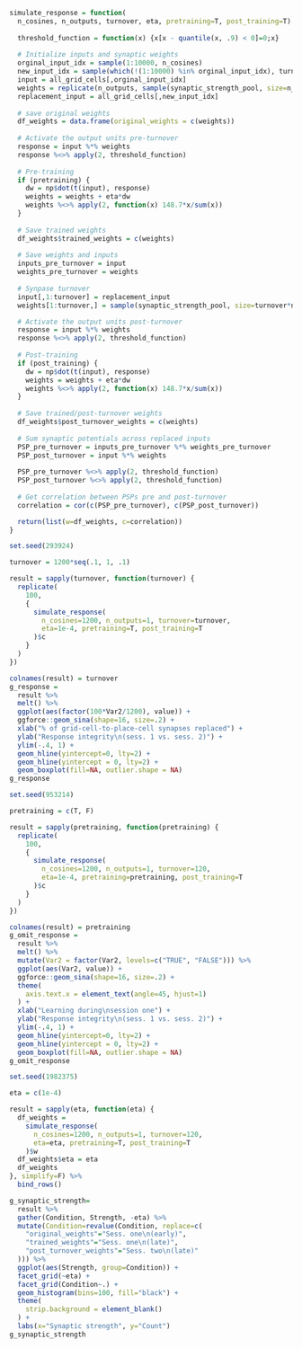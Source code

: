 ```r
simulate_response = function(
  n_cosines, n_outputs, turnover, eta, pretraining=T, post_training=T) {
  
  threshold_function = function(x) {x[x - quantile(x, .9) < 0]=0;x}
  
  # Initialize inputs and synaptic weights
  orginal_input_idx = sample(1:10000, n_cosines)
  new_input_idx = sample(which(!(1:10000) %in% orginal_input_idx), turnover)
  input = all_grid_cells[,orginal_input_idx]
  weights = replicate(n_outputs, sample(synaptic_strength_pool, size=n_cosines, replace=T))
  replacement_input = all_grid_cells[,new_input_idx]
  
  # save original weights
  df_weights = data.frame(original_weights = c(weights))
  
  # Activate the output units pre-turnover
  response = input %*% weights
  response %<>% apply(2, threshold_function)
  
  # Pre-training
  if (pretraining) {
    dw = np$dot(t(input), response)
    weights = weights + eta*dw
    weights %<>% apply(2, function(x) 148.7*x/sum(x))
  }
  
  # Save trained weights
  df_weights$trained_weights = c(weights)
  
  # Save weights and inputs
  inputs_pre_turnover = input
  weights_pre_turnover = weights
  
  # Synpase turnover
  input[,1:turnover] = replacement_input
  weights[1:turnover,] = sample(synaptic_strength_pool, size=turnover*n_outputs, replace=T)

  # Activate the output units post-turnover
  response = input %*% weights
  response %<>% apply(2, threshold_function)
  
  # Post-training
  if (post_training) {
    dw = np$dot(t(input), response)
    weights = weights + eta*dw
    weights %<>% apply(2, function(x) 148.7*x/sum(x))
  }
  
  # Save trained/post-turnover weights
  df_weights$post_turnover_weights = c(weights)
  
  # Sum synaptic potentials across replaced inputs
  PSP_pre_turnover = inputs_pre_turnover %*% weights_pre_turnover
  PSP_post_turnover = input %*% weights
  
  PSP_pre_turnover %<>% apply(2, threshold_function)
  PSP_post_turnover %<>% apply(2, threshold_function)
  
  # Get correlation between PSPs pre and post-turnover
  correlation = cor(c(PSP_pre_turnover), c(PSP_post_turnover))

  return(list(w=df_weights, c=correlation))
}
```

```r
set.seed(293924)

turnover = 1200*seq(.1, 1, .1)

result = sapply(turnover, function(turnover) {
  replicate(
    100, 
    {
      simulate_response(
        n_cosines=1200, n_outputs=1, turnover=turnover, 
        eta=1e-4, pretraining=T, post_training=T
      )$c
    }
  )
})

colnames(result) = turnover
g_response =
  result %>%
  melt() %>%
  ggplot(aes(factor(100*Var2/1200), value)) +
  ggforce::geom_sina(shape=16, size=.2) +
  xlab("% of grid-cell-to-place-cell synapses replaced") +
  ylab("Response integrity\n(sess. 1 vs. sess. 2)") +
  ylim(-.4, 1) +
  geom_hline(yintercept=0, lty=2) +
  geom_hline(yintercept = 0, lty=2) +
  geom_boxplot(fill=NA, outlier.shape = NA)
g_response
```

```r
set.seed(953214)

pretraining = c(T, F)

result = sapply(pretraining, function(pretraining) {
  replicate(
    100, 
    {
      simulate_response(
        n_cosines=1200, n_outputs=1, turnover=120, 
        eta=1e-4, pretraining=pretraining, post_training=T
      )$c
    }
  )
})

colnames(result) = pretraining
g_omit_response =
  result %>%
  melt() %>%
  mutate(Var2 = factor(Var2, levels=c("TRUE", "FALSE"))) %>%
  ggplot(aes(Var2, value)) +
  ggforce::geom_sina(shape=16, size=.2) +
  theme(
    axis.text.x = element_text(angle=45, hjust=1)
  ) +
  xlab("Learning during\nsession one") +
  ylab("Response integrity\n(sess. 1 vs. sess. 2)") +
  ylim(-.4, 1) +
  geom_hline(yintercept=0, lty=2) +
  geom_hline(yintercept = 0, lty=2) +
  geom_boxplot(fill=NA, outlier.shape = NA)
g_omit_response
```

```r
set.seed(1982375)

eta = c(1e-4)

result = sapply(eta, function(eta) {
  df_weights =
    simulate_response(
      n_cosines=1200, n_outputs=1, turnover=120, 
      eta=eta, pretraining=T, post_training=T
    )$w
  df_weights$eta = eta
  df_weights
}, simplify=F) %>%
  bind_rows()

g_synaptic_strength=
  result %>%
  gather(Condition, Strength, -eta) %>%
  mutate(Condition=revalue(Condition, replace=c(
    "original_weights"="Sess. one\n(early)",
    "trained_weights"="Sess. one\n(late)",
    "post_turnover_weights"="Sess. two\n(late)"
  ))) %>%
  ggplot(aes(Strength, group=Condition)) +
  facet_grid(~eta) +
  facet_grid(Condition~.) +
  geom_histogram(bins=100, fill="black") +
  theme(
    strip.background = element_blank()
  ) +
  labs(x="Synaptic strength", y="Count")
g_synaptic_strength
```

